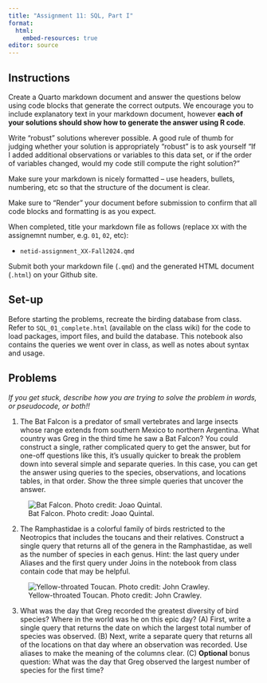 ```yaml
---
title: "Assignment 11: SQL, Part I"
format: 
  html:
    embed-resources: true
editor: source
---
```


## Instructions

Create a Quarto markdown document and answer the questions below using code blocks that generate the correct outputs. We encourage you to include explanatory text in your markdown document, however **each of your solutions should show how to generate the answer using R code**.

Write "robust" solutions wherever possible. A good rule of thumb for judging whether your solution is appropriately "robust" is to ask yourself "If I added additional observations or variables to this data set, or if the order of variables changed, would my code still compute the right solution?"

Make sure your markdown is nicely formatted -- use headers, bullets, numbering, etc so that the structure of the document is clear.

Make sure to "Render" your document before submission to confirm that all code blocks and formatting is as you expect.

When completed, title your markdown file as follows (replace `XX` with the assignemnt number, e.g. `01`, `02`, etc):

-   `netid-assignment_XX-Fall2024.qmd`

Submit both your markdown file (`.qmd`) and the generated HTML document (`.html`) on your Github site.


## Set-up 

Before starting the problems, recreate the birding database from class. Refer to `SQL_01_complete.html` (available on the class wiki) for the code to load packages, import files, and build the database. This notebook also contains the queries we went over in class, as well as notes about syntax and usage. 

## Problems

*If you get stuck, describe how you are trying to solve the problem in words, or pseudocode, or both!!*

1. The Bat Falcon is a predator of small vertebrates and large insects whose range extends from southern Mexico to northern Argentina. What country was Greg in the third time he saw a Bat Falcon? You could construct a single, rather complicated query to get the answer, but for one-off questions like this, it's usually quicker to break the problem down into several simple and separate queries. In this case, you can get the answer using queries to the species, observations, and locations tables, in that order. Show the three simple queries that uncover the answer.

![Bat Falcon. Photo credit: Joao Quintal.](Bat_Falcon.jpg)

2. The Ramphastidae is a colorful family of birds restricted to the Neotropics that includes the toucans and their relatives. Construct a single query that returns all of the genera in the Ramphastidae, as well as the number of species in each genus. Hint: the last query under Aliases and the first query under Joins in the notebook from class contain code that may be helpful.

![Yellow-throated Toucan. Photo credit: John Crawley.](Yellow-throated_Toucan.jpg)

3. What was the day that Greg recorded the greatest diversity of bird species? Where in the world was he on this epic day? (A) First, write a single query that returns the date on which the largest total number of species was observed. (B) Next, write a separate query that returns all of the locations on that day where an observation was recorded. Use aliases to make the meaning of the columns clear. (C) **Optional** bonus question: What was the day that Greg observed the largest number of species for the first time?


